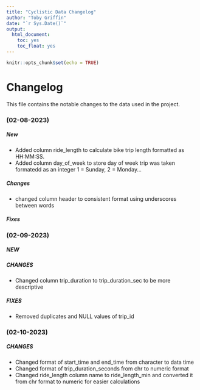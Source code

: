 ---
title: "Cyclistic Data Changelog"
author: "Toby Griffin"
date: "`r Sys.Date()`"
output: 
  html_document:
    toc: yes
    toc_float: yes
---

```{r setup, include=FALSE}
knitr::opts_chunk$set(echo = TRUE)
```

# Changelog
This file contains the notable changes to the data used in the project. 


### (02-08-2023)

##### New
- Added column ride_length to calculate bike trip length formatted as HH:MM:SS.
- Added column day_of_week to store day of week trip was taken formatedd as an integer 1 = Sunday, 2 = Monday...

##### Changes
-  changed column header to consistent format using underscores between words

##### Fixes


### (02-09-2023)

##### NEW

##### CHANGES
- Changed column trip_duration to trip_duration_sec to be more descriptive

##### FIXES
- Removed duplicates and NULL values of trip_id


### (02-10-2023)

##### CHANGES
- Changed format of start_time and end_time from character to data time
- Changed format of trip_duration_seconds from chr to numeric format
- Changed ride_length column name to ride_length_min and converted it from chr format to numeric for easier calculations


